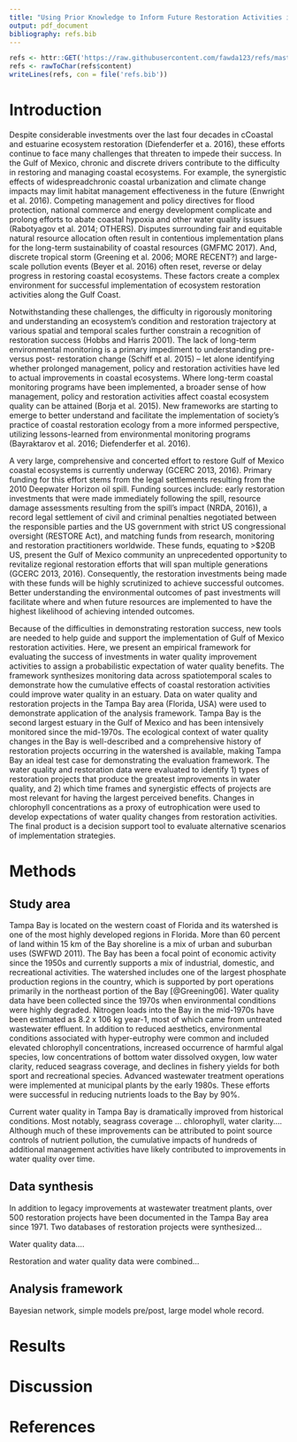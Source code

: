 ```yaml
---
title: "Using Prior Knowledge to Inform Future Restoration Activities in the Gulf of Mexico"
output: pdf_document
bibliography: refs.bib
---
```


```r
refs <- httr::GET('https://raw.githubusercontent.com/fawda123/refs/master/refs.bib')
refs <- rawToChar(refs$content)
writeLines(refs, con = file('refs.bib'))
```

# Introduction

Despite considerable investments over the last four decades in cCoastal and estuarine ecosystem restoration (Diefenderfer et a. 2016), these  efforts continue to face many challenges that threaten to impede their success. In the Gulf of Mexico, chronic and discrete drivers contribute to the difficulty in restoring and managing coastal ecosystems. For example, the synergistic effects of widespreadchronic coastal urbanization and climate change impacts may limit habitat management effectiveness in the future (Enwright et al. 2016). Competing management and policy directives for flood protection, national commerce and energy development complicate and prolong efforts to abate coastal hypoxia and other water quality issues (Rabotyagov et al. 2014; OTHERS). Disputes surrounding fair and equitable natural resource allocation often result in contentious implementation plans for the long-term sustainability of coastal resources (GMFMC 2017). And, discrete tropical storm (Greening et al. 2006; MORE RECENT?) and large-scale pollution events (Beyer et al. 2016) often reset, reverse or delay progress in restoring coastal ecosystems. These factors create a complex environment for successful implementation of ecosystem restoration activities along the Gulf Coast.

Notwithstanding these challenges, the difficulty in rigorously monitoring and understanding an ecosystem’s condition and restoration trajectory at various spatial and temporal scales further constrain a recognition of restoration success (Hobbs and Harris 2001). The lack of long-term environmental monitoring is a primary impediment to understanding pre- versus post- restoration change (Schiff et al. 2015) -- let alone identifying whether prolonged management, policy and restoration activities have led to actual improvements in coastal ecosystems. Where long-term coastal monitoring programs have been implemented, a broader sense of how management, policy and restoration activities affect coastal ecosystem quality can be attained (Borja et al. 2015). New frameworks are starting to emerge to better understand and facilitate the implementation of society’s practice of coastal restoration ecology from a more informed perspective, utilizing lessons-learned from environmental monitoring programs  (Bayraktarov et al. 2016; Diefenderfer et al. 2016).

A very large, comprehensive and concerted effort to restore Gulf of Mexico coastal ecosystems is currently underway (GCERC 2013, 2016). Primary funding for this effort stems from the legal settlements resulting from the 2010 Deepwater Horizon oil spill. Funding sources include: early restoration investments that were made immediately following the spill, resource damage assessments resulting from the spill’s impact (NRDA, 2016)), a record legal settlement of civil and criminal penalties negotiated between the responsible parties and the US government with strict US congressional oversight (RESTORE Act), and matching funds from research, monitoring and restoration practitioners worldwide. These funds, equating to >$20B US, present the Gulf of Mexico community an unprecedented opportunity to revitalize regional restoration efforts that will span multiple generations (GCERC 2013, 2016). Consequently, the restoration investments being made with these funds will be highly scrutinized to achieve successful outcomes.  Better understanding the environmental outcomes of past investments will facilitate where and when future resources are implemented to have the highest likelihood of achieving intended outcomes.
 
Because of the difficulties in demonstrating restoration success, new tools are needed to help guide and support the implementation of Gulf of Mexico restoration activities.  Here, we present an empirical framework for evaluating the success of investments in water quality improvement activities to assign a probabilistic expectation of water quality benefits. The framework synthesizes monitoring data across spatiotemporal scales to demonstrate how the cumulative effects of coastal restoration activities could improve water quality in an estuary.  Data on water quality and restoration projects in the Tampa Bay area (Florida, USA) were used to demonstrate application of the analysis framework.  Tampa Bay is the second largest estuary in the Gulf of Mexico and has been intensively monitored since the mid-1970s.  The ecological context of water quality changes in the Bay is well-described and a comprehensive history of restoration projects occurring in the watershed is available, making Tampa Bay an ideal test case for demonstrating the evaluation framework.  The water quality and restoration data were evaluated to identify 1) types of restoration projects that produce the greatest improvements in water quality, and 2) which time frames and synergistic effects of projects are most relevant for having the largest perceived benefits.  Changes in chlorophyll concentrations as a proxy of eutrophication were used to develop expectations of water quality changes from restoration activities.  The final product is a decision support tool to evaluate alternative scenarios of implementation strategies.

# Methods

## Study area

Tampa Bay is located on the western coast of Florida and its watershed is one of the most highly developed regions in Florida.  More than 60 percent of land within 15 km of the Bay shoreline is a mix of urban and suburban uses (SWFWD 2011).  The Bay has been a focal point of economic activity since the 1950s and currently supports a mix of industrial, domestic, and recreational activities.  The watershed includes one of the largest phosphate production regions in the country, which is supported by port operations primarily in the northeast portion of the Bay [@Greening06].  Water quality data have been collected since the 1970s when environmental conditions were highly degraded.  Nitrogen loads into the Bay in the mid-1970s have been estimated as 8.2 x 106 kg year-1, most of which came from untreated wastewater effluent.  In addition to reduced aesthetics, environmental conditions associated with hyper-eutrophy were common and included elevated chlorophyll concentrations, increased occurrence of harmful algal species, low concentrations of bottom water dissolved oxygen, low water clarity, reduced seagrass coverage, and declines in fishery yields for both sport and recreational species.  Advanced wastewater treatment operations were implemented at municipal plants by the early 1980s.  These efforts were successful in reducing nutrients loads to the Bay by 90%. 
 
Current water quality in Tampa Bay is dramatically improved from historical conditions.  Most notably, seagrass coverage … chlorophyll, water clarity…. Although much of these improvements can be attributed to point source controls of nutrient pollution, the cumulative impacts of hundreds of additional management activities have likely contributed to improvements in water quality over time. 
 
## Data synthesis

In addition to legacy improvements at wastewater treatment plants, over 500 restoration projects have been documented in the Tampa Bay area since 1971.  Two databases of restoration projects were synthesized…
 
Water quality data….
 
Restoration and water quality data were combined…

## Analysis framework

Bayesian network, simple models pre/post, large model whole record.

# Results

# Discussion

# References
